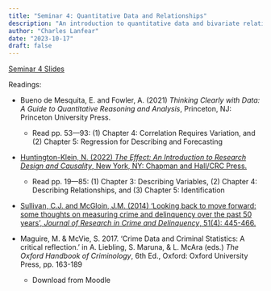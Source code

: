 ```yaml
---
title: "Seminar 4: Quantitative Data and Relationships"
description: "An introduction to quantitative data and bivariate relationships: correlations and regression"
author: "Charles Lanfear"
date: "2023-10-17"
draft: false
---
```


[Seminar 4 Slides](https://clanfear.github.io/ioc_crm/_lectures/2_quantitative-data-relationships/slides_quantitative-data-relationships.html)

Readings:

* Bueno de Mesquita, E. and Fowler, A. (2021) *Thinking Clearly with Data: A Guide to Quantitative Reasoning and Analysis*, Princeton, NJ: Princeton University Press.
   * Read pp. 53—93: (1) Chapter 4: Correlation Requires Variation, and (2) Chapter 5: Regression for Describing and Forecasting

* [Huntington-Klein, N. (2022) *The Effect: An Introduction to Research Design and Causality*, New York, NY: Chapman and Hall/CRC Press.](https://theeffectbook.net/index.html) 
   * Read pp. 19—85: (1) Chapter 3: Describing Variables, (2) Chapter 4: Describing Relationships, and (3) Chapter 5: Identification

* [Sullivan, C.J. and McGloin, J.M. (2014) ‘Looking back to move forward: some thoughts on measuring crime and delinquency over the past 50 years’, *Journal of Research in Crime and Delinquency*, 51(4): 445-466.](http://dx.doi.org/10.1177/0022427813520446)

* Maguire, M. & McVie, S. 2017. ‘Crime Data and Criminal Statistics: A critical reflection.’ in A. Liebling, S. Maruna, & L. McAra (eds.) *The Oxford Handbook of Criminology*, 6th Ed., Oxford: Oxford University Press, pp. 163-189
   * Download from Moodle
